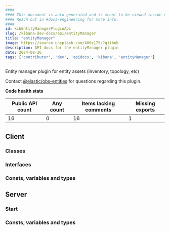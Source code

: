 ```yaml
---
####
#### This document is auto-generated and is meant to be viewed inside our experimental, new docs system.
#### Reach out in #docs-engineering for more info.
####
id: kibEntityManagerPluginApi
slug: /kibana-dev-docs/api/entityManager
title: "entityManager"
image: https://source.unsplash.com/400x175/?github
description: API docs for the entityManager plugin
date: 2024-08-26
tags: ['contributor', 'dev', 'apidocs', 'kibana', 'entityManager']
---
```


Entity manager plugin for entity assets (inventory, topology, etc)

Contact [@elastic/obs-entities](https://github.com/orgs/elastic/teams/obs-entities) for questions regarding this plugin.

**Code health stats**

| Public API count  | Any count | Items lacking comments | Missing exports |
|-------------------|-----------|------------------------|-----------------|
| 16 | 0 | 16 | 1 |

## Client

### Classes
<DocDefinitionList data={entityManagerObj.client.classes}/>

### Interfaces
<DocDefinitionList data={entityManagerObj.client.interfaces}/>

### Consts, variables and types
<DocDefinitionList data={entityManagerObj.client.misc}/>

## Server

### Start
<DocDefinitionList data={[entityManagerObj.server.start]}/>

### Consts, variables and types
<DocDefinitionList data={entityManagerObj.server.misc}/>

